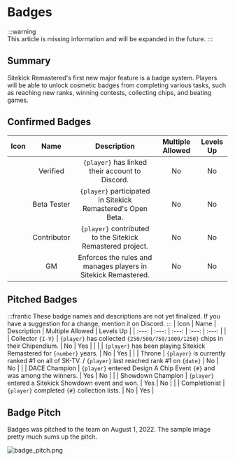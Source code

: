 # Badges

:::warning	
This article is missing information and will be expanded in the future. 
:::

## Summary

Sitekick Remastered's first new major feature is a badge system.  Players will be able to unlock cosmetic badges from completing various tasks, such as reaching new ranks, winning contests, collecting chips, and beating games.

## Confirmed Badges
| Icon | Name | Description | Multiple Allowed | Levels Up |
| :---: | :---: | :---: | :---: | :---: |
| <FAIcon icon="fa-solid fa-notdef" size="2x" /> | Verified | `{player}` has linked their account to Discord. | No | No |
| <FAIcon icon="fa-solid fa-notdef" size="2x" /> | Beta Tester | `{player}` participated in Sitekick Remastered's Open Beta. | No | No |
| <FAIcon icon="fa-solid fa-notdef" size="2x" /> | Contributor | `{player}` contributed to the Sitekick Remastered project. | No | No |
| <FAIcon icon="fa-solid fa-notdef" size="2x" /> | GM | Enforces the rules and manages players in Sitekick Remastered. | No | No |

## Pitched Badges
:::frantic
These badge names and descriptions are not yet finalized.  If you have a suggestion for a change, mention it on Discord.
:::
| Icon | Name | Description | Multiple Allowed | Levels Up |
| :---: | :---: | :---: | :---: | :---: |
| <FAIcon icon="fa-solid fa-notdef" size="2x" /> | Collector `{I-V}` | `{player}` has collected `{250/500/750/1000/1250}` chips in their Chipendium. | No | Yes |
| <FAIcon icon="fa-solid fa-notdef" size="2x" /> | <FAIcon icon="fa-solid fa-notdef" size="2x" /> | `{player}` has been playing Sitekick Remastered for `{number}` years. | No | Yes |
| <FAIcon icon="fa-solid fa-notdef" size="2x" /> | Throne | `{player}` is currently ranked #1 on all of SK-TV. / `{player}` last reached rank #1 on `{date}` | No | No |
| <FAIcon icon="fa-solid fa-notdef" size="2x" /> | DACE Champion | `{player}` entered Design A Chip Event `{#}` and was among the winners. | Yes | No |
| <FAIcon icon="fa-solid fa-notdef" size="2x" /> | Showdown Champion | `{player}` entered a Sitekick Showdown event and won. | Yes | No |
| <FAIcon icon="fa-solid fa-notdef" size="2x" /> | Completionist | `{player}` completed `{#}` collection lists. | No | Yes |

## Badge Pitch

Badges was pitched to the team on August 1, 2022.  The sample image pretty much sums up the pitch.

![badge_pitch.png](/img/wiki/features/badges/badge_pitch.png)